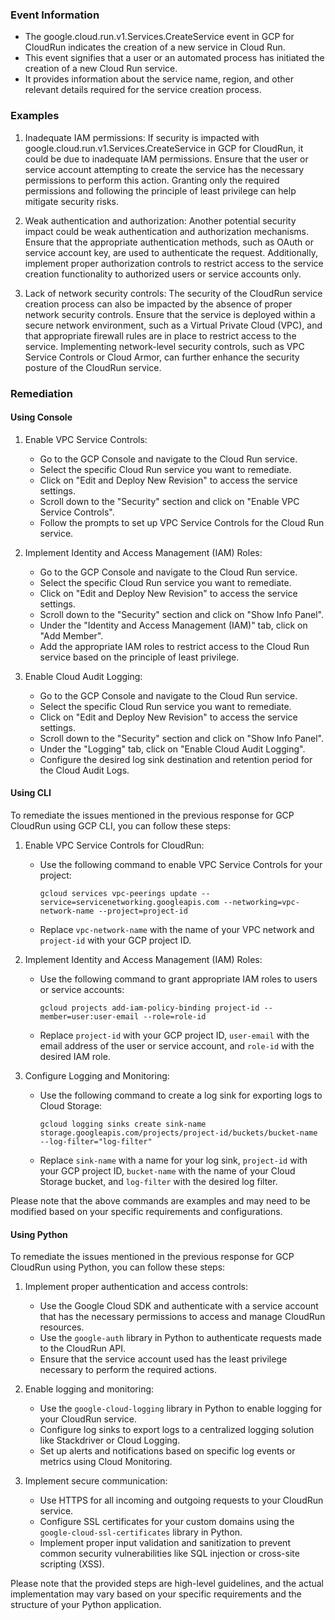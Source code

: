 
### Event Information

- The google.cloud.run.v1.Services.CreateService event in GCP for CloudRun indicates the creation of a new service in Cloud Run.
- This event signifies that a user or an automated process has initiated the creation of a new Cloud Run service.
- It provides information about the service name, region, and other relevant details required for the service creation process.


### Examples

1. Inadequate IAM permissions: If security is impacted with google.cloud.run.v1.Services.CreateService in GCP for CloudRun, it could be due to inadequate IAM permissions. Ensure that the user or service account attempting to create the service has the necessary permissions to perform this action. Granting only the required permissions and following the principle of least privilege can help mitigate security risks.

2. Weak authentication and authorization: Another potential security impact could be weak authentication and authorization mechanisms. Ensure that the appropriate authentication methods, such as OAuth or service account key, are used to authenticate the request. Additionally, implement proper authorization controls to restrict access to the service creation functionality to authorized users or service accounts only.

3. Lack of network security controls: The security of the CloudRun service creation process can also be impacted by the absence of proper network security controls. Ensure that the service is deployed within a secure network environment, such as a Virtual Private Cloud (VPC), and that appropriate firewall rules are in place to restrict access to the service. Implementing network-level security controls, such as VPC Service Controls or Cloud Armor, can further enhance the security posture of the CloudRun service.

### Remediation

#### Using Console

1. Enable VPC Service Controls:
   - Go to the GCP Console and navigate to the Cloud Run service.
   - Select the specific Cloud Run service you want to remediate.
   - Click on "Edit and Deploy New Revision" to access the service settings.
   - Scroll down to the "Security" section and click on "Enable VPC Service Controls".
   - Follow the prompts to set up VPC Service Controls for the Cloud Run service.

2. Implement Identity and Access Management (IAM) Roles:
   - Go to the GCP Console and navigate to the Cloud Run service.
   - Select the specific Cloud Run service you want to remediate.
   - Click on "Edit and Deploy New Revision" to access the service settings.
   - Scroll down to the "Security" section and click on "Show Info Panel".
   - Under the "Identity and Access Management (IAM)" tab, click on "Add Member".
   - Add the appropriate IAM roles to restrict access to the Cloud Run service based on the principle of least privilege.

3. Enable Cloud Audit Logging:
   - Go to the GCP Console and navigate to the Cloud Run service.
   - Select the specific Cloud Run service you want to remediate.
   - Click on "Edit and Deploy New Revision" to access the service settings.
   - Scroll down to the "Security" section and click on "Show Info Panel".
   - Under the "Logging" tab, click on "Enable Cloud Audit Logging".
   - Configure the desired log sink destination and retention period for the Cloud Audit Logs.

#### Using CLI

To remediate the issues mentioned in the previous response for GCP CloudRun using GCP CLI, you can follow these steps:

1. Enable VPC Service Controls for CloudRun:
   - Use the following command to enable VPC Service Controls for your project:
     ```
     gcloud services vpc-peerings update --service=servicenetworking.googleapis.com --networking=vpc-network-name --project=project-id
     ```
   - Replace `vpc-network-name` with the name of your VPC network and `project-id` with your GCP project ID.

2. Implement Identity and Access Management (IAM) Roles:
   - Use the following command to grant appropriate IAM roles to users or service accounts:
     ```
     gcloud projects add-iam-policy-binding project-id --member=user:user-email --role=role-id
     ```
   - Replace `project-id` with your GCP project ID, `user-email` with the email address of the user or service account, and `role-id` with the desired IAM role.

3. Configure Logging and Monitoring:
   - Use the following command to create a log sink for exporting logs to Cloud Storage:
     ```
     gcloud logging sinks create sink-name storage.googleapis.com/projects/project-id/buckets/bucket-name --log-filter="log-filter"
     ```
   - Replace `sink-name` with a name for your log sink, `project-id` with your GCP project ID, `bucket-name` with the name of your Cloud Storage bucket, and `log-filter` with the desired log filter.

Please note that the above commands are examples and may need to be modified based on your specific requirements and configurations.

#### Using Python

To remediate the issues mentioned in the previous response for GCP CloudRun using Python, you can follow these steps:

1. Implement proper authentication and access controls:
   - Use the Google Cloud SDK and authenticate with a service account that has the necessary permissions to access and manage CloudRun resources.
   - Use the `google-auth` library in Python to authenticate requests made to the CloudRun API.
   - Ensure that the service account used has the least privilege necessary to perform the required actions.

2. Enable logging and monitoring:
   - Use the `google-cloud-logging` library in Python to enable logging for your CloudRun service.
   - Configure log sinks to export logs to a centralized logging solution like Stackdriver or Cloud Logging.
   - Set up alerts and notifications based on specific log events or metrics using Cloud Monitoring.

3. Implement secure communication:
   - Use HTTPS for all incoming and outgoing requests to your CloudRun service.
   - Configure SSL certificates for your custom domains using the `google-cloud-ssl-certificates` library in Python.
   - Implement proper input validation and sanitization to prevent common security vulnerabilities like SQL injection or cross-site scripting (XSS).

Please note that the provided steps are high-level guidelines, and the actual implementation may vary based on your specific requirements and the structure of your Python application.

